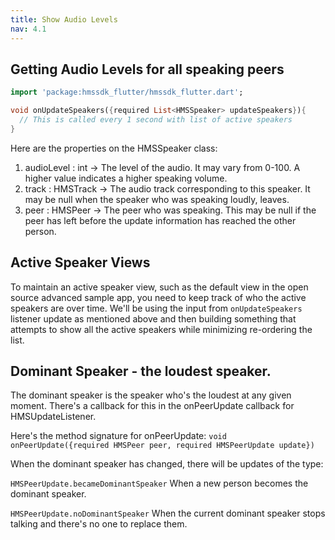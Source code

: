 ---
title: Show Audio Levels
nav: 4.1
---

## Getting Audio Levels for all speaking peers

```dart
import 'package:hmssdk_flutter/hmssdk_flutter.dart';

void onUpdateSpeakers({required List<HMSSpeaker> updateSpeakers}){
  // This is called every 1 second with list of active speakers
}

```

Here are the properties on the HMSSpeaker class:

1. audioLevel : int -> The level of the audio. It may vary from 0-100. A higher value indicates a higher speaking volume.
2. track : HMSTrack -> The audio track corresponding to this speaker. It may be null when the speaker who was speaking loudly, leaves.
3. peer : HMSPeer -> The peer who was speaking. This may be null if the peer has left before the update information has reached the other person.



## Active Speaker Views
To maintain an active speaker view, such as the default view in the open source advanced sample app, you need to keep track of who the active
speakers are over time. We'll be using the input from `onUpdateSpeakers` listener update as mentioned above and then building something that attempts to show all
the active speakers while minimizing re-ordering the list.



## Dominant Speaker - the loudest speaker.
The dominant speaker is the speaker who's the loudest at any given moment. There's a callback for this in the onPeerUpdate callback for HMSUpdateListener.


Here's the method signature for onPeerUpdate: `void onPeerUpdate({required HMSPeer peer, required HMSPeerUpdate update})`


When the dominant speaker has changed, there will be updates of the type:

`HMSPeerUpdate.becameDominantSpeaker` When a new person becomes the dominant speaker.

`HMSPeerUpdate.noDominantSpeaker` When the current dominant speaker stops talking and there's no one to replace them.

